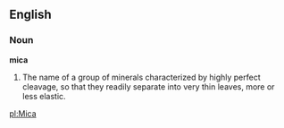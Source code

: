 ==English==

===Noun===

'''mica'''

#The name of a group of minerals characterized by highly perfect cleavage, so that they readily separate into very thin leaves, more or less elastic.

[[pl:Mica]]